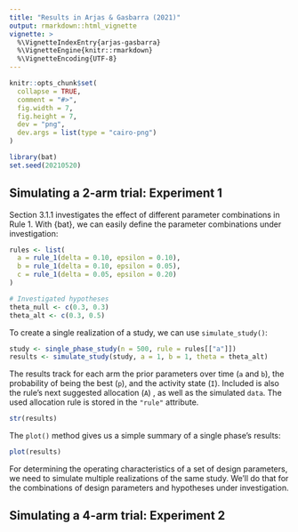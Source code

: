 ```yaml
---
title: "Results in Arjas & Gasbarra (2021)"
output: rmarkdown::html_vignette
vignette: >
  %\VignetteIndexEntry{arjas-gasbarra}
  %\VignetteEngine{knitr::rmarkdown}
  %\VignetteEncoding{UTF-8}
---
```


```r
knitr::opts_chunk$set(
  collapse = TRUE,
  comment = "#>",
  fig.width = 7,
  fig.height = 7,
  dev = "png",
  dev.args = list(type = "cairo-png")
)
```

```r
library(bat)
set.seed(20210520)
```

## Simulating a 2-arm trial: Experiment 1

Section 3.1.1 investigates the effect of different parameter combinations in Rule 1.
With {bat}, we can easily define the parameter combinations under investigation:

```r
rules <- list(
  a = rule_1(delta = 0.10, epsilon = 0.10),
  b = rule_1(delta = 0.10, epsilon = 0.05),
  c = rule_1(delta = 0.05, epsilon = 0.20)
)

# Investigated hypotheses
theta_null <- c(0.3, 0.3)
theta_alt <- c(0.3, 0.5)
```

To create a single realization of a study, we can use `simulate_study()`:

```r
study <- single_phase_study(n = 500, rule = rules[["a"]])
results <- simulate_study(study, a = 1, b = 1, theta = theta_alt)
```

The results track for each arm the prior parameters over time (`a` and `b`),
the probability of being the best (`p`), and the activity state (`I`).
Included is also the rule's next suggested allocation (`A`) , as well as the
simulated `data`. The used allocation rule is stored in the `"rule"` attribute.

```r
str(results)
```

The `plot()` method gives us a simple summary of a single phase's results:

```r
plot(results)
```

For determining the operating characteristics of a set of design parameters,
we need to simulate multiple realizations of the same study. We'll do that for
the combinations of design parameters and hypotheses under investigation.

## Simulating a 4-arm trial: Experiment 2
